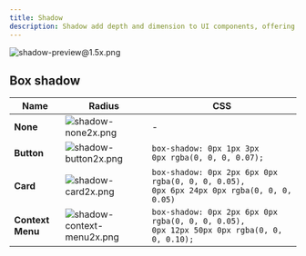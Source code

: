 ```yaml
---
title: Shadow
description: Shadow add depth and dimension to UI components, offering a sense of layering and hierarchy.
---
```



![shadow-preview@1.5x.png](/assets/design/shadow-preview1.5x.png)

## Box shadow

| Name             | Radius                                                                                                                                              | CSS                                                                                                |
| ---------------- | --------------------------------------------------------------------------------------------------------------------------------------------------- | -------------------------------------------------------------------------------------------------- |
| **None**         | <Image width={36} height={24} src="/assets/design/shadow-none2x.png" alt="shadow-none2x.png" className="my-0 border rounded-sm"  />                 | -                                                                                                  |
| **Button**       | <Image width={36} height={24} src="/assets/design/shadow-button2x.png" alt="shadow-button2x.png" className="my-0 border rounded-sm"  />             | `box-shadow: 0px 1px 3px 0px rgba(0, 0, 0, 0.07); `                                                |
| **Card**         | <Image width={36} height={24} src="/assets/design/shadow-card2x.png" alt="shadow-card2x.png" className="my-0 border rounded-sm"  />                 | `box-shadow: 0px 2px 6px 0px rgba(0, 0, 0, 0.05),` <br /> `0px 6px 24px 0px rgba(0, 0, 0, 0.05)`   |
| **Context Menu** | <Image width={36} height={24} src="/assets/design/shadow-context-menu2x.png" alt="shadow-context-menu2x.png" className="my-0 border rounded-sm"  /> | `box-shadow: 0px 2px 6px 0px rgba(0, 0, 0, 0.05),` <br /> `0px 12px 50px 0px rgba(0, 0, 0, 0.10);` |
